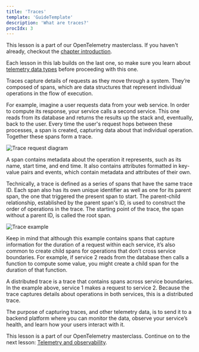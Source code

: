 ```yaml
---
title: 'Traces'
template: 'GuideTemplate'
description: 'What are traces?'
procIdx: 3
---
```


<Callout variant="course">

This lesson is a part of our OpenTelemetry masterclass. If you haven't already, checkout the [chapter introduction](/opentelemetry-masterclass/fundamentals).

Each lesson in this lab builds on the last one, so make sure you learn about [telemetry data types](/opentelemetry-masterclass/fundamentals/telemetry-data-types) before proceeding with this one.

</Callout>

Traces capture details of requests as they move through a system. They’re composed of spans, which are data structures that represent individual operations in the flow of execution.

For example, imagine a user requests data from your web service. In order to compute its response, your service calls a second service. This one reads from its database and returns the results up the stack and, eventually, back to the user. Every time the user's request hops between these processes, a span is created, capturing data about that individual operation. Together these spans form a trace.

![Trace request diagram](../../../images/opentelemetry-masterclass/request-diagram.png)

A span contains metadata about the operation it represents, such as its name, start time, and end time. It also contains attributes formatted in key-value pairs and events, which contain metadata and attributes of their own.

Technically, a trace is defined as a series of spans that have the same trace ID. Each span also has its own unique identifier as well as one for its parent span, the one that triggered the present span to start. The parent-child relationship, established by the parent span's ID, is used to construct the order of operations in the trace. The starting point of the trace, the span without a parent ID, is called the root span.

![Trace example](../../../images/opentelemetry-masterclass/trace-example.png)

Keep in mind that although this example contains spans that capture information for the duration of a request within each service, it’s also common to create child spans for operations that don’t cross service boundaries. For example, if service 2 reads from the database then calls a function to compute some value, you might create a child span for the duration of that function.

<Callout variant="tip" title="Distributed tracing">

A distributed trace is a trace that contains spans across service boundaries. In the example above, service 1 makes a request to service 2. Because the trace captures details about operations in both services, this is a distributed trace.

</Callout>

The purpose of capturing traces, and other telemetry data, is to send it to a backend platform where you can monitor the data, observe your service’s health, and learn how your users interact with it.

<Callout variant="course">

This lesson is a part of our OpenTelemetry masterclass. Continue on to the next lesson: [Telemetry and observability](/opentelemetry-masterclass/fundamentals/telemetry-and-observability).

</Callout>
